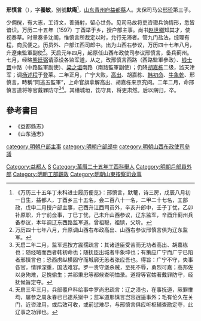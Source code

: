 '''邢慎言'''（{{bd|?||?|catIdx=X邢}}），字'''養敏'''，别號'''默庵'''<ref>《万历三十五年丁未科进士履历便览》：邢慎言，默菴，诗三房，戊辰八月初一日生，益都人，丁酉乡三十五名，会二百八十一名，二甲二十七名，工部政，戊申二月授户部主事，己酉升江西司员外，辛亥升郎中，壬子丁忧，乙卯补原职，升宁前佥事，丁巳丁忧，己未升山西参议，辽东监军，辛酉升蓟州兵备参议，本年调辽东西路监军道。曾祖聪，祖镔，父玠。</ref>，[[山东|山东]][[青州府|青州府]][[益都縣|益都縣]]人。太保司马公[[邢玠|邢玠]]第三子。

少倜傥，有大志，工诗文，善骑射，留心世务。见司马故将吏咨诹兵饷情形，悉皆谙识。万历二十五年（1597）丁酉举于乡，授户部主事。尚书[[赵世卿|赵世卿]]知其才，使视奏草。时章奏多沈阁，惟慎言所裁定以时，允行无滞者。管九门盐法，综理有程，商民便之。历员外、户部江西司郎中。出为山西右参议，万历四十七年八月，升遼東監軍副使<ref>万历四十七年八月，升原调山西右布政高出、山西右参议邢慎言俱为辽东监军。</ref>。天启元年四月，起原任山西布政使司参议邢慎言，备兵蓟州。七月，经略[[熊廷弼|熊廷弼]]请添设各监军道，从之，改邢慎言西路（西路監軍參政）、[[钱士晋|钱士晋]]中路（中路監軍副使）、[[梁之垣|梁之垣]]南路（南路監軍副使）；仍降[[胡嘉栋|胡嘉栋]]二级，监天津军；调[[杨述程|杨述程]]于登莱。二年正月，广宁大败，[[高出|高出]]、胡嘉栋、[[韩初命|韩初命]]、[[牛维曜|牛象乾]]、邢慎言，時稱“同逃五監軍”，上命官旗拿解高出、胡嘉栋来京究问。二年二月，命邢慎言道将等官戴罪防守<ref>天启二年二月，监军巡按方震孺疏言：其诸道臣受苦而无功者高出、胡嘉栋也；随经略而西者韩初命也；随抚臣出城者牛象坤也；有策应广宁而广宁已陷者邢慎言也；恐西虏纵横固守而城廓无恙者张应吾也。得旨：广宁不守，失事各官，情罪深重，国法难容。罗一贵守堡杀贼，至死不辱，勇烈可嘉；高邦佐以身殉难，足愧偷生；并祁秉忠等都候查明恤录。道将等官姑著戴罪防守，经抚候旨定夺。</ref><ref>天启三年三月，兵部覆户科给事中罗尚忠疏言：辽之溃也，在事抚道，厥罪惟均，屡参之周永春已已逮系狱中；监军道邢慎言岂容逍遥事外；毛有伦久在关门，近咨津用，或后效可收，或前愆难尽，与邢慎言俱应听枢辅查勘定夺，此辽事之功罪也。</ref>。其缮城垣，饬守具，将吏肃然。后以病归，卒。

== 參考書目 ==
{{reflist}}
*《益都縣志》
*《山东通志》

{{萬曆三十五年丁未科殿試金榜}}
{{DEFAULTSORT:Xing邢}}
[[category:明朝户部主事|category:明朝户部主事]]
[[category:明朝户部郎中|category:明朝户部郎中]]
[[category:明朝山西布政使司參議|category:明朝山西布政使司參議]]
[[Category:益都人|Category:益都人]]
[[Category:邢姓|S]]
[[Category:萬曆二十五年丁酉科舉人|Category:萬曆二十五年丁酉科舉人]]
[[Category:明朝戶部員外郎|Category:明朝戶部員外郎]]
[[Category:明朝工部觀政|Category:明朝工部觀政]]
[[Category:明朝山東按察司僉事|Category:明朝山東按察司僉事]]